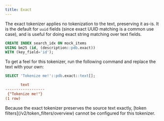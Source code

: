 ```yaml
---
title: Exact
---
```


The exact tokenizer applies no tokenization to the text, preserving it as-is. It is the default for `uuid` fields (since
exact UUID matching is a common use case), and is useful for doing exact string matching over text fields.

```sql
CREATE INDEX search_idx ON mock_items
USING bm25 (id, (description::pdb.exact))
WITH (key_field='id');
```

To get a feel for this tokenizer, run the following command and replace the text with your own:

```sql
SELECT 'Tokenize me!'::pdb.exact::text[];
```

```ini Expected Response
       text
------------------
 {"Tokenize me!"}
(1 row)
```

<Note>
  Because the exact tokenizer preserves the source text exactly, [token
  filters](/v2/token_filters/overview) cannot be configured for this tokenizer.
</Note>
